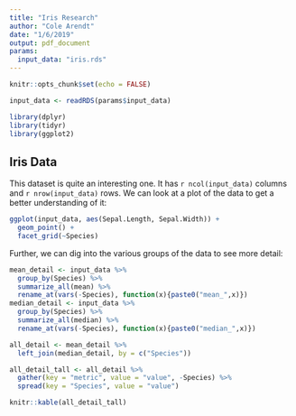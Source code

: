 ```yaml
---
title: "Iris Research"
author: "Cole Arendt"
date: "1/6/2019"
output: pdf_document
params:
  input_data: "iris.rds"
---
```


```r
knitr::opts_chunk$set(echo = FALSE)

input_data <- readRDS(params$input_data)

library(dplyr)
library(tidyr)
library(ggplot2)
```

## Iris Data

This dataset is quite an interesting one. It has `r ncol(input_data)` columns
and `r nrow(input_data)` rows. We can look at a plot of the data to get a better
understanding of it:

```r
ggplot(input_data, aes(Sepal.Length, Sepal.Width)) +
  geom_point() +
  facet_grid(~Species)
```

Further, we can dig into the various groups of the data to see more detail:

```r
mean_detail <- input_data %>%
  group_by(Species) %>%
  summarize_all(mean) %>%
  rename_at(vars(-Species), function(x){paste0("mean_",x)})
median_detail <- input_data %>%
  group_by(Species) %>%
  summarize_all(median) %>%
  rename_at(vars(-Species), function(x){paste0("median_",x)})

all_detail <- mean_detail %>%
  left_join(median_detail, by = c("Species"))

all_detail_tall <- all_detail %>%
  gather(key = "metric", value = "value", -Species) %>%
  spread(key = "Species", value = "value")
```

```r
knitr::kable(all_detail_tall)
```